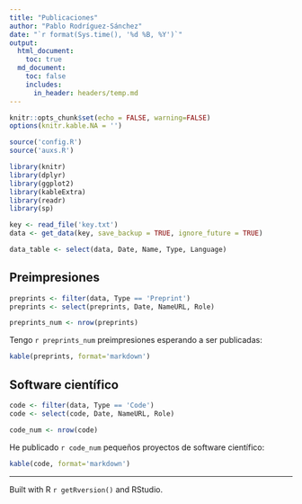 ```yaml
---
title: "Publicaciones"
author: "Pablo Rodríguez-Sánchez"
date: "`r format(Sys.time(), '%d %B, %Y')`"
output:
  html_document:
    toc: true
  md_document:
    toc: false
    includes:
      in_header: headers/temp.md
---
```


```r
knitr::opts_chunk$set(echo = FALSE, warning=FALSE)
options(knitr.kable.NA = '')
```

```r
source('config.R')
source('auxs.R')

library(knitr)
library(dplyr)
library(ggplot2)
library(kableExtra)
library(readr)
library(sp)
```


```r
key <- read_file('key.txt')
data <- get_data(key, save_backup = TRUE, ignore_future = TRUE)
```

```r
data_table <- select(data, Date, Name, Type, Language)
```
## Preimpresiones
```r
preprints <- filter(data, Type == 'Preprint')
preprints <- select(preprints, Date, NameURL, Role)

preprints_num <- nrow(preprints)
```

Tengo `r preprints_num` preimpresiones esperando a ser publicadas:

```r
kable(preprints, format='markdown')
```

## Software científico
```r
code <- filter(data, Type == 'Code')
code <- select(code, Date, NameURL, Role)

code_num <- nrow(code)
```

He publicado `r code_num` pequeños proyectos de software científico:

```r
kable(code, format='markdown')
```

***

Built with R `r getRversion()` and RStudio.
